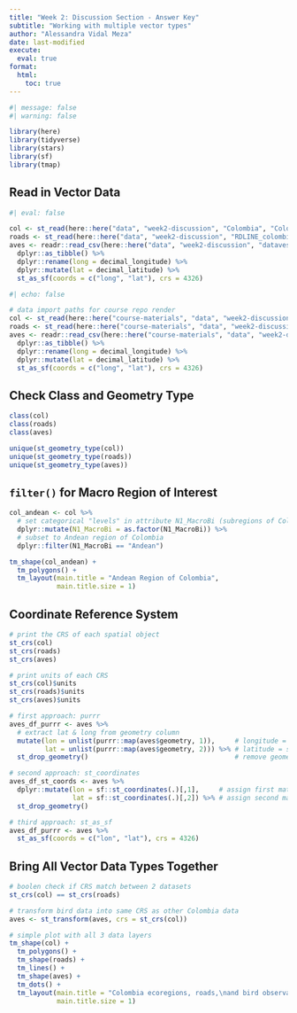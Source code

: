 ```yaml
---
title: "Week 2: Discussion Section - Answer Key"
subtitle: "Working with multiple vector types"
author: "Alessandra Vidal Meza"
date: last-modified
execute: 
  eval: true
format:
  html:
    toc: true
---
```



```r
#| message: false
#| warning: false

library(here)
library(tidyverse)
library(stars)
library(sf)
library(tmap)
```

## Read in Vector Data

```r
#| eval: false

col <- st_read(here::here("data", "week2-discussion", "Colombia", "Colombia.shp"))
roads <- st_read(here::here("data", "week2-discussion", "RDLINE_colombia", "RDLINE_colombia.shp"))
aves <- readr::read_csv(here::here("data", "week2-discussion", "dataves.csv")) %>%
  dplyr::as_tibble() %>%
  dplyr::rename(long = decimal_longitude) %>%
  dplyr::mutate(lat = decimal_latitude) %>%
  st_as_sf(coords = c("long", "lat"), crs = 4326)
```

```r
#| echo: false

# data import paths for course repo render
col <- st_read(here::here("course-materials", "data", "week2-discussion", "Colombia", "Colombia.shp"))
roads <- st_read(here::here("course-materials", "data", "week2-discussion", "RDLINE_colombia", "RDLINE_colombia.shp"))
aves <- readr::read_csv(here::here("course-materials", "data", "week2-discussion", "dataves.csv")) %>%
  dplyr::as_tibble() %>%
  dplyr::rename(long = decimal_longitude) %>%
  dplyr::mutate(lat = decimal_latitude) %>%
  st_as_sf(coords = c("long", "lat"), crs = 4326)
```

## Check Class and Geometry Type

```r
class(col)
class(roads)
class(aves)
```

```r
unique(st_geometry_type(col))
unique(st_geometry_type(roads))
unique(st_geometry_type(aves))
```

## `filter()` for Macro Region of Interest

```r
col_andean <- col %>%
  # set categorical "levels" in attribute N1_MacroBi (subregions of Colombia)
  dplyr::mutate(N1_MacroBi = as.factor(N1_MacroBi)) %>%
  # subset to Andean region of Colombia
  dplyr::filter(N1_MacroBi == "Andean")

tm_shape(col_andean) +
  tm_polygons() +
  tm_layout(main.title = "Andean Region of Colombia",
            main.title.size = 1)
```

## Coordinate Reference System 

```r
# print the CRS of each spatial object
st_crs(col)
st_crs(roads)
st_crs(aves)

# print units of each CRS 
st_crs(col)$units
st_crs(roads)$units
st_crs(aves)$units

# first approach: purrr
aves_df_purrr <- aves %>%
  # extract lat & long from geometry column
  mutate(lon = unlist(purrr::map(aves$geometry, 1)),     # longitude = first component (x)
         lat = unlist(purrr::map(aves$geometry, 2))) %>% # latitude = second component (y)
  st_drop_geometry()                                     # remove geometry column now that it's redundant

# second approach: st_coordinates
aves_df_st_coords <- aves %>%
  dplyr::mutate(lon = sf::st_coordinates(.)[,1],     # assign first matrix item to "lon"
                lat = sf::st_coordinates(.)[,2]) %>% # assign second matrix item to "long"
  st_drop_geometry()

# third approach: st_as_sf
aves_df_purrr <- aves %>%
  st_as_sf(coords = c("lon", "lat"), crs = 4326) 
```


## Bring All Vector Data Types Together

```r
# boolen check if CRS match between 2 datasets
st_crs(col) == st_crs(roads)

# transform bird data into same CRS as other Colombia data
aves <- st_transform(aves, crs = st_crs(col))

# simple plot with all 3 data layers
tm_shape(col) +
  tm_polygons() +
  tm_shape(roads) +
  tm_lines() +
  tm_shape(aves) +
  tm_dots() +
  tm_layout(main.title = "Colombia ecoregions, roads,\nand bird observations",
            main.title.size = 1)
```
